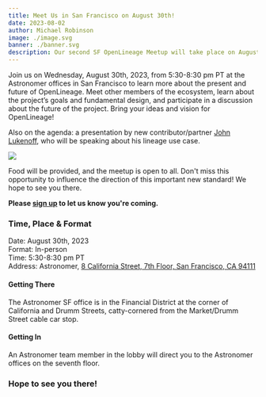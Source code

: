 ```yaml
---
title: Meet Us in San Francisco on August 30th!
date: 2023-08-02
author: Michael Robinson
image: ./image.svg
banner: ./banner.svg
description: Our second SF OpenLineage Meetup will take place on August 30th.
---
```


Join us on Wednesday, August 30th, 2023, from 5:30-8:30 pm PT at the Astronomer offices 
in San Francisco to learn more about the present and future of OpenLineage. Meet 
other members of the ecosystem, learn about the project’s goals and fundamental 
design, and participate in a discussion about the future of the project. Bring 
your ideas and vision for OpenLineage!

Also on the agenda: a presentation by new contributor/partner [John Lukenoff](https://github.com/jlukenoff), 
who will be speaking about his lineage use case.

![](./banner.svg#banner)

<!--truncate-->

Food will be provided, and the meetup is open to all. Don't miss this opportunity 
to influence the direction of this important new standard! We hope to see you 
there. 

**Please [sign up](https://www.meetup.com/meetup-group-bnfqymxe/events/295195280/?utm_medium=referral&utm_campaign=share-btn_savedevents_share_modal&utm_source=link)
to let us know you're coming.**

### Time, Place & Format

Date: August 30th, 2023  
Format: In-person  
Time: 5:30-8:30 pm PT  
Address: Astronomer, [8 California Street, 7th Floor, San Francisco, CA 94111](https://goo.gl/maps/7UxfePDNPkneyc8v5?coh=178571&entry=tt)

#### Getting There
The Astronomer SF office is in the Financial District at the corner of California
and Drumm Streets, catty-cornered from the Market/Drumm Street cable car stop.

#### Getting In 
An Astronomer team member in the lobby will direct you to the Astronomer offices 
on the seventh floor.

### Hope to see you there!